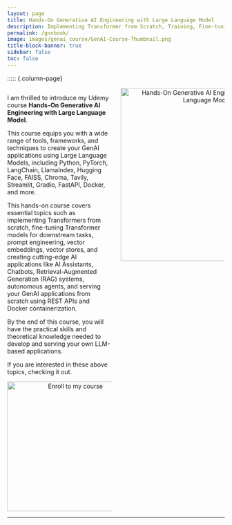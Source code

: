 ```yaml
---
layout: page
title: Hands-On Generative AI Engineering with Large Language Model
description: Implementing Transformer from Scratch, Training, Fine-tuning | LLM-based Assistants, Chatbots, RAG, Agents | Serving
permalink: /gnnbook/
image: images/genai_course/GenAI-Course-Thumbnail.png
title-block-banner: true
sidebar: false
toc: false
---
```


::::: {.column-page}

:::: {.columns}

::: {.column width="50%"}
<!-- <h1 id="title-book">Hands-On Graph Neural Networks Using Python</h1> -->
<p id="desc-book">
I am thrilled to introduce my Udemy course **Hands-On Generative AI Engineering with Large Language Model**.

This course equips you with a wide range of tools, frameworks, and techniques to create your GenAI applications using Large Language Models, including Python, PyTorch, LangChain, LlamaIndex, Hugging Face, FAISS, Chroma, Tavily, Streamlit, Gradio, FastAPI, Docker, and more.

This hands-on course covers essential topics such as implementing Transformers from scratch, fine-tuning Transformer models for downstream tasks, prompt engineering, vector embeddings, vector stores, and creating cutting-edge AI applications like AI Assistants, Chatbots, Retrieval-Augmented Generation (RAG) systems, autonomous agents, and serving your GenAI applications from scratch using REST APIs and Docker containerization.

By the end of this course, you will have the practical skills and theoretical knowledge needed to develop and serving your own LLM-based applications.

If you are interested in these above topics, checking it out.
</p>

<center>
	[![Enroll to my course](./images/genai-course/udemy-button.png){width=300px}](https://www.udemy.com/course/hands-on-generative-ai-engineering-with-large-language-model/?referralCode=0775DF5DDD432646AD97&couponCode=OF83024E)
</center>
:::

::: {.column width="50%"}
<center>
	<a href="https://www.udemy.com/course/hands-on-generative-ai-engineering-with-large-language-model/?referralCode=0775DF5DDD432646AD97&couponCode=OF83024E" target="_blank">
		<img src="./images/genai-course/GenAI-Course-Thumbnail.png" alt="Hands-On Generative AI Engineering with Large Language Model" width="400" id="genai-course">
	</a>
</center>
:::

::::

---